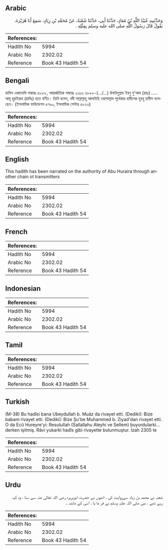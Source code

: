 ## Arabic


<div dir="rtl" lang="ar" style={{fontSize:'larger',backgroundColor:'#f8f9fa',padding:20}}>
وَحَدَّثَنِيهِ عُبَيْدُ اللَّهِ بْنُ مُعَاذٍ، حَدَّثَنَا أَبِي، حَدَّثَنَا شُعْبَةُ، عَنْ مُحَمَّدِ بْنِ زِيَادٍ، سَمِعَ أَبَا هُرَيْرَةَ، يَقُولُ قَالَ رَسُولُ اللَّهِ صلى الله عليه وسلم بِمِثْلِهِ ‏.‏
</div>
<div style={{backgroundColor:'#f8f9fa',padding:20, marginBottom: 10}}><table> <thead> <tr> <th>References:</th> <th></th> </tr> </thead> <tbody><tr><td>Hadith No</td><td>5994</td></tr><tr><td>Arabic No</td><td>2302.02</td></tr><tr><td>Reference</td><td>Book 43 Hadith 54</td></tr></tbody></table></div>

## Bengali


<div dir="ltr" lang="bn" style={{fontSize:'larger',backgroundColor:'#f8f9fa',padding:20}}>
হাদিস একাডেমি নাম্বারঃ ৫৮৮৮, আন্তর্জাতিক নাম্বারঃ ২৩০২ ৫৮৮৮-(…/...) উবাইদুল্লাহ ইবনু মু'আয (রহঃ) ..... আবূ হুরাইরাহ (রাযিঃ) হতে বর্ণিত। তিনি বলেন, নবী সাল্লাল্লাহু আলাইহি ওয়াসাল্লাম পূর্বেকার হাদীসের হুবহু হাদীস বলেছেন। (ইসলামিক ফাউন্ডেশন ৫৭৯০, ইসলামিক সেন্টার ৫৮২৩)
</div>
<div style={{backgroundColor:'#f8f9fa',padding:20, marginBottom: 10}}><table> <thead> <tr> <th>References:</th> <th></th> </tr> </thead> <tbody><tr><td>Hadith No</td><td>5994</td></tr><tr><td>Arabic No</td><td>2302.02</td></tr><tr><td>Reference</td><td>Book 43 Hadith 54</td></tr></tbody></table></div>

## English


<div dir="ltr" lang="en" style={{fontSize:'larger',backgroundColor:'#f8f9fa',padding:20}}>
This hadith has been narrated on the authority of Abu Huraira through another chain ot transmitters
</div>
<div style={{backgroundColor:'#f8f9fa',padding:20, marginBottom: 10}}><table> <thead> <tr> <th>References:</th> <th></th> </tr> </thead> <tbody><tr><td>Hadith No</td><td>5994</td></tr><tr><td>Arabic No</td><td>2302.02</td></tr><tr><td>Reference</td><td>Book 43 Hadith 54</td></tr></tbody></table></div>

## French


<div dir="ltr" lang="fr" style={{fontSize:'larger',backgroundColor:'#f8f9fa',padding:20}}>

</div>
<div style={{backgroundColor:'#f8f9fa',padding:20, marginBottom: 10}}><table> <thead> <tr> <th>References:</th> <th></th> </tr> </thead> <tbody><tr><td>Hadith No</td><td>5994</td></tr><tr><td>Arabic No</td><td>2302.02</td></tr><tr><td>Reference</td><td>Book 43 Hadith 54</td></tr></tbody></table></div>

## Indonesian


<div dir="ltr" lang="id" style={{fontSize:'larger',backgroundColor:'#f8f9fa',padding:20}}>

</div>
<div style={{backgroundColor:'#f8f9fa',padding:20, marginBottom: 10}}><table> <thead> <tr> <th>References:</th> <th></th> </tr> </thead> <tbody><tr><td>Hadith No</td><td>5994</td></tr><tr><td>Arabic No</td><td>2302.02</td></tr><tr><td>Reference</td><td>Book 43 Hadith 54</td></tr></tbody></table></div>

## Tamil


<div dir="ltr" lang="ta" style={{fontSize:'larger',backgroundColor:'#f8f9fa',padding:20}}>

</div>
<div style={{backgroundColor:'#f8f9fa',padding:20, marginBottom: 10}}><table> <thead> <tr> <th>References:</th> <th></th> </tr> </thead> <tbody><tr><td>Hadith No</td><td>5994</td></tr><tr><td>Arabic No</td><td>2302.02</td></tr><tr><td>Reference</td><td>Book 43 Hadith 54</td></tr></tbody></table></div>

## Turkish


<div dir="ltr" lang="tr" style={{fontSize:'larger',backgroundColor:'#f8f9fa',padding:20}}>
(M-38) Bu hadîsi bana Ubeydullah b. Muâz da rivayet etti. (Dediki): Bize babam rivayet etti. (Dediki): Bize Şu'be Muhammed b. Ziyad'dan rivayet etti. O da Ecû Hureyre'yi: Resulullah (Sallallahu Aleyhi ve Sellem) buyurdularki... derken işitmiş. Râvi yukarki hadîs gibi rivayette bulunmuştur. İzah 2305 te
</div>
<div style={{backgroundColor:'#f8f9fa',padding:20, marginBottom: 10}}><table> <thead> <tr> <th>References:</th> <th></th> </tr> </thead> <tbody><tr><td>Hadith No</td><td>5994</td></tr><tr><td>Arabic No</td><td>2302.02</td></tr><tr><td>Reference</td><td>Book 43 Hadith 54</td></tr></tbody></table></div>

## Urdu


<div dir="rtl" lang="ur" style={{fontSize:'larger',backgroundColor:'#f8f9fa',padding:20}}>
شعبہ نے محمد بن زیاد سےروایت کی ، انھوں نے حضرت ابوہریرہ رضی اللہ تعالیٰ عنہ سے سنا ، وہ کہہ رہے تھے ، نبی صلی اللہ علیہ وسلم نے فر ما یا ، اسی کے مانند ۔
</div>
<div style={{backgroundColor:'#f8f9fa',padding:20, marginBottom: 10}}><table> <thead> <tr> <th>References:</th> <th></th> </tr> </thead> <tbody><tr><td>Hadith No</td><td>5994</td></tr><tr><td>Arabic No</td><td>2302.02</td></tr><tr><td>Reference</td><td>Book 43 Hadith 54</td></tr></tbody></table></div>